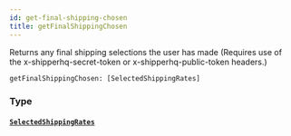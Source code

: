 ```yaml
---
id: get-final-shipping-chosen
title: getFinalShippingChosen
---
```


Returns any final shipping selections the user has made
(Requires use of the x-shipperhq-secret-token or x-shipperhq-public-token headers.)

```graphql
getFinalShippingChosen: [SelectedShippingRates]

```

### Type

#### [`SelectedShippingRates`](../../rate-manager-service/objects/selected-shipping-rates)
